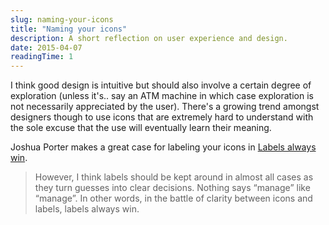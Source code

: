 ```yaml
---
slug: naming-your-icons
title: "Naming your icons"
description: A short reflection on user experience and design.
date: 2015-04-07
readingTime: 1
---
```


I think good design is intuitive but should also involve a certain degree of exploration (unless it's.. say an ATM machine in which case exploration is not necessarily appreciated by the user). There's a growing trend amongst designers though to use icons that are extremely hard to understand with the sole excuse that the use will eventually learn their meaning.

Joshua Porter makes a great case for labeling your icons in <a href="http://bokardo.com/archives/labels-always-win/" target="_blank">Labels always win</a>.

> However, I think labels should be kept around in almost all cases as they turn guesses into clear decisions. Nothing says “manage” like “manage”. In other words, in the battle of clarity between icons and labels, labels always win.

&nbsp;